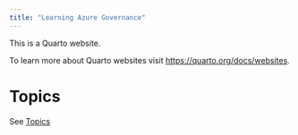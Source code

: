 ```yaml
---
title: "Learning Azure Governance"
---
```


This is a Quarto website.

To learn more about Quarto websites visit <https://quarto.org/docs/websites>.

# Topics

See [Topics](topics.html)

